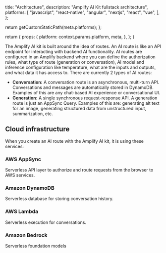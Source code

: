 
  title: "Architecture",
  description:
    "Amplify AI Kit fullstack architecture",
  platforms: [
    "javascript",
    "react-native",
    "angular",
    "nextjs",
    "react",
    "vue",
  ],
};

  return getCustomStaticPath(meta.platforms);
};

  return {
    props: {
      platform: context.params.platform,
      meta,
    },
  };
}



The Amplify AI kit is built around the idea of routes. An AI route is like an API endpoint for interacting with backend AI functionality. AI routes are configured in an Amplify backend where you can define the authorization rules, what type of route (generation or conversation), AI model and inference configuration like temperature, what are the inputs and outputs, and what data it has access to. There are currently 2 types of AI routes:

* **Conversation:** A conversation route is an asynchronous, multi-turn API. Conversations and messages are automatically stored in DynamoDB. Examples of this are any chat-based AI experience or conversational UI.
* **Generation:** A single synchronous request-response API. A generation route is just an AppSync Query. Examples of this are: generating alt text for an image, generating structured data from unstructured input, summarization, etc.


## Cloud infrastructure

When you create an AI route with the Amplify AI kit, it is using these services:

### AWS AppSync
Serverless API layer to authorize and route requests from the browser to AWS services. 

### Amazon DynamoDB
Serverless database for storing conversation history.

### AWS Lambda
Serverless execution for conversations. 

### Amazon Bedrock
Serverless foundation models

